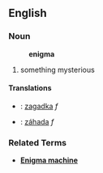 ==English==
===Noun===
:'''enigma'''
# something mysterious
====Translations====
*{{pl}}: [[zagadka#Polish|zagadka]] ''f''
*{{sk}}: [[záhada#Slovak|záhada]] ''f''


===Related Terms===
*'''[[Enigma machine]]'''